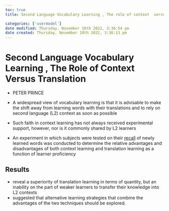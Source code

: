 ```yaml
---
toc: true
title: Second Language Vocabulary Learning , The role of context  versus translation

categories: ['usermodel']
date modified: Thursday, November 10th 2022, 3:36:54 pm
date created: Thursday, November 10th 2022, 3:36:13 pm
---
```


# Second Language Vocabulary Learning , The Role of Context Versus Translation
- PETER PRINCE

- A widespread view of vocabulary learning is that it is advisable to make the shift away from learning words with their translations and to rely on second language (L2) context as soon as possible
- Such faith in context learning has not always received experimental support, however, nor is it commonly shared by L2 learners
- An experiment in which subjects were tested on their [recall](recall.qmd) of newly learned words was conducted to determine the relative advantages and disadvantages of both context learning and translation learning as a function of learner proficiency

## Results
- reveal a superiority of translation learning in terms of quantity, but an inability on the part of weaker learners to transfer their knowledge into L2 contexts
- suggested that alternative learning strategies that combine the advantages of the two techniques should be explored.



